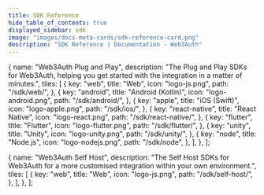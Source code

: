 ```yaml
---
title: SDK Reference
hide_table_of_contents: true
displayed_sidebar: sdk
image: "images/docs-meta-cards/sdk-reference-card.png"
description: "SDK Reference | Documentation - Web3Auth"
---
```



  {
    name: "Web3Auth Plug and Play",
    description: "The Plug and Play SDKs for Web3Auth, helping you get started with the integration in a matter of minutes.",
    tiles: [
      {
        key: "web",
        title: "Web",
        icon: "logo-js.png",
        path: "/sdk/web/",
      },
      {
        key: "android",
        title: "Android (Kotlin)",
        icon: "logo-android.png",
        path: "/sdk/android/",
      },
      {
        key: "apple",
        title: "iOS (Swift)",
        icon: "logo-apple.png",
        path: "/sdk/ios/",
      },
      {
        key: "react-native",
        title: "React Native",
        icon: "logo-react.png",
        path: "/sdk/react-native/",
      },
      {
        key: "flutter",
        title: "Flutter",
        icon: "logo-flutter.png",
        path: "/sdk/flutter/",
      },
      {
        key: "unity",
        title: "Unity",
        icon: "logo-unity.png",
        path: "/sdk/unity/",
      },
      {
        key: "node",
        title: "Node.js",
        icon: "logo-nodejs.png",
        path: "/sdk/node",
      },
    ],
  },
];

  {
    name: "Web3Auth Self Host",
    description: "The Self Host SDKs for Web3Auth for a more customised integration within your own environment.",
    tiles: [
      {
        key: "web",
        title: "Web",
        icon: "logo-js.png",
        path: "/sdk/self-host/",
      },
    ],
  },
];

<Tiles tileGroups={PlugAndPlayGroupsData} />
<Tiles tileGroups={SelfHostGroupsData} />
